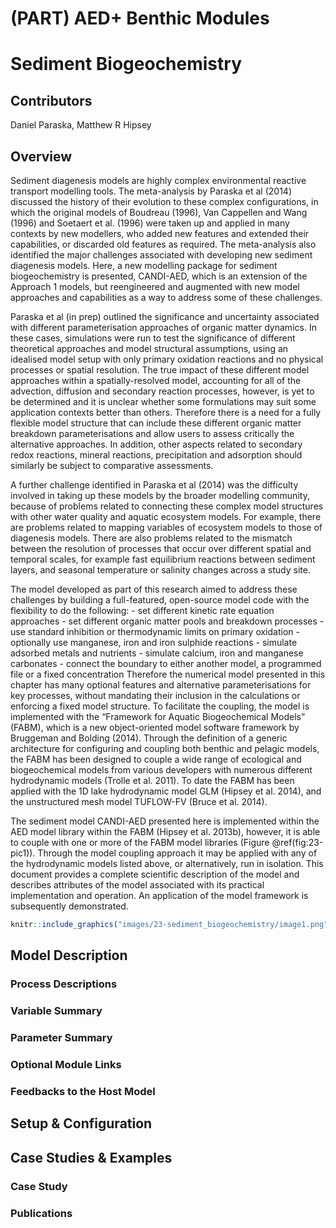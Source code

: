 # (PART) AED+ Benthic Modules {-} 

# Sediment Biogeochemistry

## Contributors

Daniel Paraska, Matthew R Hipsey

## Overview

Sediment diagenesis models are highly complex environmental reactive transport modelling tools. The meta-analysis by Paraska et al (2014) discussed the history of their evolution to these complex configurations, in which the original models of Boudreau (1996), Van Cappellen and Wang (1996) and Soetaert et al. (1996) were taken up and applied in many contexts by new modellers, who added new features and extended their capabilities, or discarded old features as required. The meta-analysis also identified the major challenges associated with developing new sediment diagenesis models. Here, a new modelling package for sediment biogeochemistry is presented, CANDI-AED, which is an extension of the Approach 1 models, but reengineered and augmented with new model approaches and capabilities as a way to address some of these challenges. 

Paraska et al (in prep) outlined the significance and uncertainty associated with different parameterisation approaches of organic matter dynamics. In these cases, simulations were run to test the significance of different theoretical approaches and model structural assumptions, using an idealised model setup with only primary oxidation reactions and no physical processes or spatial resolution. The true impact of these different model approaches within a spatially-resolved model, accounting for all of the advection, diffusion and secondary reaction processes, however, is yet to be determined and it is unclear whether some formulations may suit some application contexts better than others. Therefore there is a need for a fully flexible model structure that can include these different organic matter breakdown parameterisations and allow users to assess critically the alternative approaches. In addition, other aspects related to 
secondary redox reactions, mineral reactions, precipitation and adsorption should similarly be subject to comparative assessments.

A further challenge identified in Paraska et al (2014) was the difficulty involved in taking up these models by the broader modelling community, because of problems related to connecting these complex model structures with other water quality and aquatic ecosystem models. For example, there are problems related to mapping variables of ecosystem models to those of diagenesis models. There are also problems related to the mismatch between the resolution of processes that occur over different spatial and temporal scales, for example fast equilibrium reactions between sediment layers, and seasonal temperature or salinity changes across a study site.

The model developed as part of this research aimed to address these challenges by building a full-featured, open-source model code with the flexibility to do the following:
-	set different kinetic rate equation approaches
-	set different organic matter pools and breakdown processes
-	use standard inhibition or thermodynamic limits on primary oxidation
- optionally use manganese, iron and iron sulphide reactions
-	simulate adsorbed metals and nutrients
-	simulate calcium, iron and manganese carbonates
-	connect the boundary to either another model, a programmed file or a fixed concentration
Therefore the numerical model presented in this chapter has many optional features and alternative parameterisations for key processes, without mandating their inclusion in the calculations or enforcing a fixed model structure. To facilitate the coupling, the model is implemented with the “Framework for Aquatic Biogeochemical Models” (FABM), which is a new object-oriented model software framework by Bruggeman and Bolding (2014). Through the definition of a generic architecture for configuring and coupling both benthic and pelagic models, the FABM has been designed to couple a wide range of ecological and biogeochemical models from various developers with numerous different hydrodynamic models (Trolle et al. 2011). To date the FABM has been applied with the 1D lake hydrodynamic model GLM (Hipsey et al. 2014), and the unstructured mesh model TUFLOW-FV (Bruce et al. 2014).

The sediment model CANDI-AED presented here is implemented within the AED model library within the FABM (Hipsey et al. 2013b), however, it is able to couple with one or more of the FABM model libraries (Figure \@ref(fig:23-pic1)). Through the model coupling approach it may be applied with any of the hydrodynamic models listed above, or alternatively, run in isolation. This document provides a complete scientific description of the model and describes attributes of the model associated with its practical implementation and operation. An application of the model framework is subsequently demonstrated. 

<center>
```r
knitr::include_graphics("images/23-sediment_biogeochemistry/image1.png")
```
</center>

## Model Description
###	Process Descriptions
###	Variable Summary
###	Parameter Summary
###	Optional Module Links
###	Feedbacks to the Host Model
## Setup & Configuration
## Case Studies & Examples
###	Case Study
###	Publications
